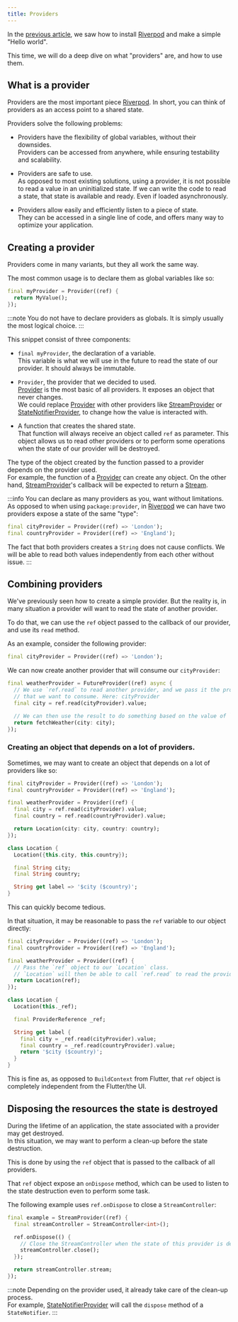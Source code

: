 ```yaml
---
title: Providers
---
```



In the [previous article](./getting_started), we saw how to install [Riverpod]
and make a simple "Hello world".

This time, we will do a deep dive on what "providers" are, and how to use them.

## What is a provider

Providers are the most important piece [Riverpod]. In short, you can think
of providers as an access point to a shared state.

Providers solve the following problems:

- Providers have the flexibility of global variables, without their downsides.  
  Providers can be accessed from anywhere, while ensuring testability and scalability.

- Providers are safe to use.  
  As opposed to most existing solutions, using a provider, it is not possible to
  read a value in an uninitialized state.
  If we can write the code to read a state, that state is available and ready.
  Even if loaded asynchronously.

- Providers allow easily and efficiently listen to a piece of state.  
  They can be accessed in a single line of code, and offers many way to optimize
  your application.

## Creating a provider

Providers come in many variants, but they all work the same way.

The most common usage is to declare them as global variables like so:

```dart
final myProvider = Provider((ref) {
  return MyValue();
});
```

:::note
You do not have to declare providers as globals. It is simply usually the most
logical choice.
:::

This snippet consist of three components:

- `final myProvider`, the declaration of a variable.  
  This variable is what we will use in the future to read the state of our provider.
  It should always be immutable.

- `Provider`, the provider that we decided to used.  
  [Provider] is the most basic of all providers. It exposes an object that never
  changes.  
  We could replace [Provider] with other providers like [StreamProvider] or
  [StateNotifierProvider], to change how the value is interacted with.

- A function that creates the shared state.  
  That function will always receive an object called `ref` as parameter. This object
  allows us to read other providers or to perform some operations when the state
  of our provider will be destroyed.

The type of the object created by the function passed to a provider depends on
the provider used.  
For example, the function of a [Provider] can create any object.
On the other hand, [StreamProvider]'s callback will be expected to return a [Stream].

:::info
You can declare as many providers as you, want without limitations.  
As opposed to when using `package:provider`, in [Riverpod] we can have two
providers expose a state of the same "type":

```dart
final cityProvider = Provider((ref) => 'London');
final countryProvider = Provider((ref) => 'England');
```

The fact that both providers creates a `String` does not cause conflicts. We will be
able to read both values independently from each other without issue.
:::

## Combining providers

We've previously seen how to create a simple provider. But the reality is,
in many situation a provider will want to read the state of another provider.

To do that, we can use the `ref` object passed to the callback of our provider,
and use its `read` method.

As an example, consider the following provider:

```dart
final cityProvider = Provider((ref) => 'London');
```

We can now create another provider that will consume our `cityProvider`:

```dart
final weatherProvider = FutureProvider((ref) async {
  // We use `ref.read` to read another provider, and we pass it the provider
  // that we want to consume. Here: cityProvider
  final city = ref.read(cityProvider).value;

  // We can then use the result to do something based on the value of `cityProvider`.
  return fetchWeather(city: city);
});
```

### Creating an object that depends on a lot of providers.

Sometimes, we may want to create an object that depends on a lot of providers
like so:

```dart
final cityProvider = Provider((ref) => 'London');
final countryProvider = Provider((ref) => 'England');

final weatherProvider = Provider((ref) {
  final city = ref.read(cityProvider).value;
  final country = ref.read(countryProvider).value;

  return Location(city: city, country: country);
});

class Location {
  Location({this.city, this.country});

  final String city;
  final String country;

  String get label => '$city ($country)';
}
```

This can quickly become tedious.

In that situation, it may be reasonable to pass the `ref` variable to our
object directly:

```dart
final cityProvider = Provider((ref) => 'London');
final countryProvider = Provider((ref) => 'England');

final weatherProvider = Provider((ref) {
  // Pass the `ref` object to our `Location` class.
  // `Location` will then be able to call `ref.read` to read the providers.
  return Location(ref);
});

class Location {
  Location(this._ref);

  final ProviderReference _ref;

  String get label {
    final city = _ref.read(cityProvider).value;
    final country = _ref.read(countryProvider).value;
    return '$city ($country)';
  }
}
```

This is fine as, as opposed to `BuildContext` from Flutter, that `ref` object
is completely independent from the Flutter/the UI.

## Disposing the resources the state is destroyed

During the lifetime of an application, the state associated with a provider may
get destroyed.  
In this situation, we may want to perform a clean-up before the state destruction.

This is done by using the `ref` object that is passed to the callback of all providers.

That `ref` object expose an `onDispose` method, which can be used to listen to
the state destruction even to perform some task.

The following example uses `ref.onDispose` to close a `StreamController`:

```dart
final example = StreamProvider((ref) {
  final streamController = StreamController<int>();

  ref.onDispose(() {
    // Close the StreamController when the state of this provider is destroyed.
    streamController.close();
  });

  return streamController.stream;
});
```

:::note
Depending on the provider used, it already take care of the clean-up process.  
For example, [StateNotifierProvider] will call the `dispose` method of a `StateNotifier`.
:::

[get_it]: http://pub.dev/packages/get_it
[inheritedwidget]: https://api.flutter.dev/flutter/widgets/InheritedWidget-class.html
[stream]: https://api.dart.dev/stable/2.8.4/dart-async/Stream-class.html
[riverpod]: https://github.com/rrousselgit/river_pod
[hooks_riverpod]: https://pub.dev/packages/hooks_riverpod
[flutter_riverpod]: https://pub.dev/packages/flutter_riverpod
[flutter_hooks]: https://github.com/rrousselGit/flutter_hooks
[provider]: https://pub.dev/documentation/riverpod/latest/riverpod/Provider-class.html
[streamprovider]: https://pub.dev/documentation/riverpod/latest/riverpod/StreamProvider-class.html
[statenotifierprovider]: https://pub.dev/documentation/riverpod/latest/riverpod/StateNotifierProvider-class.html
